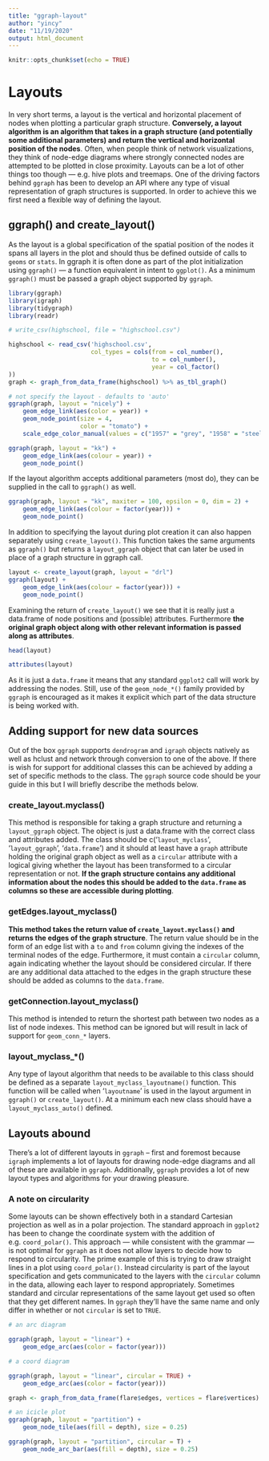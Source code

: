 ```yaml
---
title: "ggraph-layout"
author: "yincy"
date: "11/19/2020"
output: html_document
---
```


```r
knitr::opts_chunk$set(echo = TRUE)
```


# Layouts  
In very short terms, a layout is the vertical and horizontal placement of nodes when plotting a particular graph structure. **Conversely, a layout algorithm is an algorithm that takes in a graph structure (and potentially some additional parameters) and return the vertical and horizontal position of the nodes**. Often, when people think of network visualizations, they think of node-edge diagrams where strongly connected nodes are attempted to be plotted in close proximity. Layouts can be a lot of other things too though — e.g. hive plots and treemaps. One of the driving factors behind `ggraph` has been to develop an API where any type of visual representation of graph structures is supported. In order to achieve this we first need a flexible way of defining the layout.  


## ggraph() and create_layout()  
As the layout is a global specification of the spatial position of the nodes it spans all layers in the plot and should thus be defined outside of calls to `geoms` or `stats`. In ggraph it is often done as part of the plot initialization using `ggraph()` — a function equivalent in intent to `ggplot()`. As a minimum `ggraph()` must be passed a graph object supported by `ggraph`.  

```r
library(ggraph)
library(igraph)
library(tidygraph)
library(readr)

# write_csv(highschool, file = "highschool.csv")

highschool <- read_csv('highschool.csv', 
                       col_types = cols(from = col_number(), 
                                        to = col_number(), 
                                        year = col_factor()
))
graph <- graph_from_data_frame(highschool) %>% as_tbl_graph()

# not specify the layout - defaults to 'auto'
ggraph(graph, layout = "nicely") +
    geom_edge_link(aes(color = year)) +
    geom_node_point(size = 4, 
                    color = "tomato") +
    scale_edge_color_manual(values = c("1957" = "grey", "1958" = "steelblue"))
```

```r
ggraph(graph, layout = "kk") +
    geom_edge_link(aes(colour = year)) +
    geom_node_point()
```


If the layout algorithm accepts additional parameters (most do), they can be supplied in the call to `ggraph()` as well.  

```r
ggraph(graph, layout = "kk", maxiter = 100, epsilon = 0, dim = 2) +
    geom_edge_link(aes(colour = factor(year))) +
    geom_node_point()
```

In addition to specifying the layout during plot creation it can also happen separately using `create_layout()`. This function takes the same arguments as `ggraph()` but returns a `layout_ggraph` object that can later be used in place of a graph structure in ggraph call.  

```r
layout <- create_layout(graph, layout = "drl")
ggraph(layout) +
    geom_edge_link(aes(colour = factor(year))) +
    geom_node_point()
```

Examining the return of `create_layout()` we see that it is really just a data.frame of node positions and (possible) attributes. Furthermore **the original graph object along with other relevant information is passed along as attributes**.  

```r
head(layout)
```

```r
attributes(layout)
```

As it is just a `data.frame` it means that any standard `ggplot2` call will work by addressing the nodes. Still, use of the `geom_node_*()` family provided by `ggraph` is encouraged as it makes it explicit which part of the data structure is being worked with.  

## Adding support for new data sources  
Out of the box `ggraph` supports `dendrogram` and `igraph` objects natively as well as hclust and network through conversion to one of the above. If there is wish for support for additional classes this can be achieved by adding a set of specific methods to the class. The `ggraph` source code should be your guide in this but I will briefly describe the methods below.  

### create_layout.myclass()
This method is responsible for taking a graph structure and returning a `layout_ggraph` object. The object is just a data.frame with the correct class and attributes added. The class should be c('`layout_myclass`', '`layout_ggraph`', '`data.frame`') and it should at least have a `graph` attribute holding the original graph object as well as a `circular` attribute with a logical giving whether the layout has been transformed to a circular representation or not. **If the graph structure contains any additional information about the nodes this should be added to the `data.frame` as columns so these are accessible during plotting**.  

### getEdges.layout_myclass()
**This method takes the return value of `create_layout.myclass()` and returns the edges of the graph structure**. The return value should be in the form of an edge list with a `to` and `from` column giving the indexes of the terminal nodes of the edge. Furthermore, it must contain a `circular` column, again indicating whether the layout should be considered circular. If there are any additional data attached to the edges in the graph structure these should be added as columns to the `data.frame`.  

### getConnection.layout_myclass() 
This method is intended to return the shortest path between two nodes as a list of node indexes. This method can be ignored but will result in lack of support for `geom_conn_*` layers.  

### layout_myclass_*()  
Any type of layout algorithm that needs to be available to this class should be defined as a separate `layout_myclass_layoutname()` function. This function will be called when '`layoutname`' is used in the layout argument in `ggraph()` or `create_layout()`. At a minimum each new class should have a `layout_myclass_auto()` defined.  


## Layouts abound  
There's a lot of different layouts in `ggraph` -- first and foremost because `igraph` implements a lot of layouts for drawing node-edge diagrams and all of these are available in `ggraph`. Additionally, `ggraph` provides a lot of new layout types and algorithms for your drawing pleasure.  

### A note on circularity  
Some layouts can be shown effectively both in a standard Cartesian projection as well as in a polar projection. The standard approach in `ggplot2` has been to change the coordinate system with the addition of e.g. `coord_polar()`. This approach — while consistent with the grammar — is not optimal for `ggraph` as it does not allow layers to decide how to respond to circularity. The prime example of this is trying to draw straight lines in a plot using `coord_polar()`. Instead circularity is part of the layout specification and gets communicated to the layers with the `circular` column in the data, allowing each layer to respond appropriately. Sometimes standard and circular representations of the same layout get used so often that they get different names. In `ggraph` they’ll have the same name and only differ in whether or not `circular` is set to `TRUE`.  

```r
# an arc diagram  

ggraph(graph, layout = "linear") +
    geom_edge_arc(aes(color = factor(year)))
```

```r
# a coord diagram

ggraph(graph, layout = "linear", circular = TRUE) +
    geom_edge_arc(aes(color = factor(year)))
```

```r
graph <- graph_from_data_frame(flare$edges, vertices = flare$vertices)

# an icicle plot
ggraph(graph, layout = "partition") +
    geom_node_tile(aes(fill = depth), size = 0.25)
```

```r
ggraph(graph, layout = "partition", circular = T) +
    geom_node_arc_bar(aes(fill = depth), size = 0.25)
```








